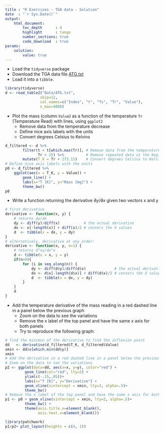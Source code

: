 ```yaml
---
title : "R Exercises - TGA data - Solution"
date  : "`r Sys.Date()`"
output: 
    html_document:
        toc_depth      : 4
        highlight      : tango
        number_sections: true
        code_download  : true
params: 
    solution:
        value: true
---
```



- Load the `tidyverse` package
- Download the TGA data file <a href="Data/ATG.txt" download target="_blank">ATG.txt</a>
- Load it into a `tibble`.

```r
library(tidyverse)
d <- read_table2("Data/ATG.txt", 
                skip=12,
                col_names=c("Index", "t", "Ts", "Tr", "Value"), 
                n_max=4088)
```

- Plot the mass (column `Value`) as a function of the temperature `Tr` (Temperature Read) with lines, using `ggplot2`
    + Remove data from the temperature decrease
    + Define nice axis labels with the units
    + Convert degrees Celsius to Kelvins

```r
d_filtered <- d %>% 
        filter(t < t[which.max(Tr)], # Remove data from the temperature decrease
               Tr > 25) %>%          # Remove repeated data at the beginning
        mutate(T_K = Tr + 273.15)    # Convert degrees Celsius to Kelvins
# Define nice axis labels with the units
p0 <- d_filtered %>% 
    ggplot(aes(x = T_K, y = Value)) +
        geom_line() +
        labs(x="T [K]", y="Mass [mg]") +
        theme_bw()
p0
```

- Write a function returning the derivative $\partial y/\partial x$ given two vectors x and y

```r
# first derivative
derivative <- function(x, y) {
    # returns dy/dx
    dy <- diff(y)/diff(x)           # the actual derivative
    dx <- x[-length(x)] + diff(x)/2 # centers the X values
    d  <- tibble(x = dx, y = dy)
}
# alternatively, derivative at any order:
derivative <- function(x, y, n=1) {
    # returns d^ny/dx^n
    d <- tibble(x = x, y = y)
    if(n>0){
        for (i in seq_along(n)) {
            dy <- diff(d$y)/diff(d$x)             # the actual derivative
            dx <- d$x[-length(d$x)] + diff(d$x)/2 # centers the X values
            d  <- tibble(x = dx, y = dy)
        }
    }
    d
}
```

- Add the temperature derivative of the mass reading in a red dashed line in a panel below the previous graph
    + Zoom on the data to see the variations
    + Remove the x label of the top panel and have the same x axis for both panels
    + Try to reproduce the following graph:

```r
# find the minimun of the derivative to find the inflexion point
dd   <- derivative(d_filtered$T_K, d_filtered$Value)
xmin <- dd$x[which.min(dd$y)]
xmin
# Add the derivative in a red dashed line in a panel below the previous graph
# Zoom on the data to see the variations
p2 <- ggplot(data=dd, aes(x=x, y=y), color="red") +
         geom_line(col="red", lty=2) +
         ylim(c(-.15,.05))+
         labs(x="T [K]", y="Derivative") +
         geom_vline(xintercept = xmin, lty=2, alpha=.5)+
         theme_bw()
# Remove the x label of the top panel and have the same x axis for both panels
p1 <- p0 + geom_vline(xintercept = xmin, lty=2, alpha=.5)+
         theme_bw() +
         theme(axis.title.x=element_blank(),
               axis.text.x=element_blank())
```


```r
library(patchwork)
p1/p2+ plot_layout(heights = c(4, 1))
```
